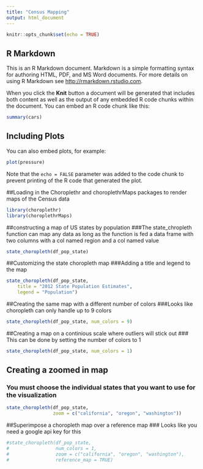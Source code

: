 ```yaml
---
title: "Census Mapping"
output: html_document
---
```


```r
knitr::opts_chunk$set(echo = TRUE)
```

## R Markdown

This is an R Markdown document. Markdown is a simple formatting syntax for authoring HTML, PDF, and MS Word documents. For more details on using R Markdown see <http://rmarkdown.rstudio.com>.

When you click the **Knit** button a document will be generated that includes both content as well as the output of any embedded R code chunks within the document. You can embed an R code chunk like this:

```r
summary(cars)
```

## Including Plots

You can also embed plots, for example:

```r
plot(pressure)
```

Note that the `echo = FALSE` parameter was added to the code chunk to prevent printing of the R code that generated the plot.



##Loading in the Choroplethr and choroplethrMaps packages to render maps of the Census data
```r
library(choroplethr)
library(choroplethrMaps)
```


##constructing a map of US states by population
###The state_chropleth function can map any data as long as the function is fed a data frame with two columns with a col named region and a col named value
```r
state_choropleth(df_pop_state)
```


##Customizing the state choropleth map
###Adding a title and legend to the map 
```r
state_choropleth(df_pop_state,
    title = "2012 State Population Estimates",
    legend = "Population")
```


##Creating the same map with a different number of colors
###Looks like choropleth can only handle up to 9 colors
```r
state_choropleth(df_pop_state, num_colors = 9)
```
 
 
##Creating a map on a continious scale where outliers will stick out 
### This can be done by setting the number of colors to 1
```r
state_choropleth(df_pop_state, num_colors = 1)
```
 
 
 
## Creating a zoomed in map
### You must choose the individual states that you want to use for the visualization
```r
state_choropleth(df_pop_state,
                 zoom = c("california", "oregon", "washington"))
```
 

##Superimpose a choropleth map over a reference map
### Looks like you need a google api key for this
```r
#state_choropleth(df_pop_state,
#                 num_colors = 1,
#                 zoom = c("california", "oregon", "washington"),
#                 reference_map = TRUE)
```
 
 